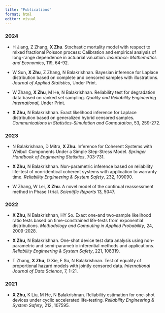 ```yaml
---
title: "Publications"
format: html
editor: visual
---
```


### 2024

-   H Jiang, Z Zhang, **X Zhu**. Stochastic mortality model with respect to mixed fractional Poisson process: Calibration and empirical analysis of long-range dependence in actuarial valuation. *Insurance: Mathematics and Economics*, 119, 64-92.

-   W Sun, **X Zhu**, Z Zhang, N Balakrishnan. Bayesian inference for Laplace distribution based on complete and censored samples with illustrations. *Journal of Applied Statistics*, Under Print.

-   W Zhang, **X Zhu**, M He, N Balakrishnan. Reliability test for degradation data based on ranked set sampling. *Quality and Reliability Engineering International*, Under Print.

-   **X Zhu**, N Balakrishnan. Exact likelihood inference for Laplace distribution based on generalized hybrid censored samples. *Communications in Statistics-Simulation and Computation*, 53, 259-272.

### 2023

-   N Balakrishnan, D Mitra, **X Zhu**. Inference for Coherent Systems with Weibull Components Under a Simple Step-Stress Model. *Springer Handbook of Engineering Statistics*, 703-731.

-   **X Zhu**, N Balakrishnan. Non-parametric inference based on reliability life-test of non-identical coherent systems with application to warranty time. *Reliability Engineering & System Safety*, 232, 109090.

-   W Zhang, W Lei, **X Zhu**. A novel model of the continual reassessment method in Phase I trial. *Scientific Reports* 13, 5047.

### 2022

-   **X Zhu**, N Balakrishnan, HY So. Exact one-and two-sample likelihood ratio tests based on time-constrained life-tests from exponential distributions. *Methodology and Computing in Applied Probability*, 24, 2009-2028.

-   **X Zhu**, N Balakrishnan. One-shot device test data analysis using non-parametric and semi-parametric inferential methods and applications. *Reliability Engineering & System Safety*, 221, 108319.

-   T Zhang, **X Zhu**, D Xie, F Su, N Balakrishnan. Test of equality of proportional hazard models with jointly censored data. *International Journal of Data Science*, 7, 1-21.

### 2021

- **X Zhu**, K Liu, M He, N Balakrishnan. Reliability estimation for one-shot devices under cyclic accelerated life-testing. *Reliability Engineering & System Safety*, 212, 107595.
